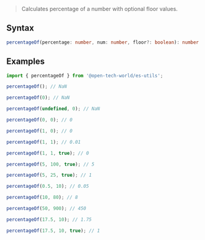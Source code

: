 > Calculates percentage of a number with optional floor values.

## Syntax

```ts
percentageOf(percentage: number, num: number, floor?: boolean): number
```

## Examples

```ts
import { percentageOf } from '@open-tech-world/es-utils';

percentageOf(); // NaN

percentageOf(0); // NaN

percentageOf(undefined, 0); // NaN

percentageOf(0, 0); // 0

percentageOf(1, 0); // 0

percentageOf(1, 1); // 0.01

percentageOf(1, 1, true); // 0

percentageOf(5, 100, true); // 5

percentageOf(5, 25, true); // 1

percentageOf(0.5, 10); // 0.05

percentageOf(10, 80); // 8

percentageOf(50, 900); // 450

percentageOf(17.5, 10); // 1.75

percentageOf(17.5, 10, true); // 1
```
